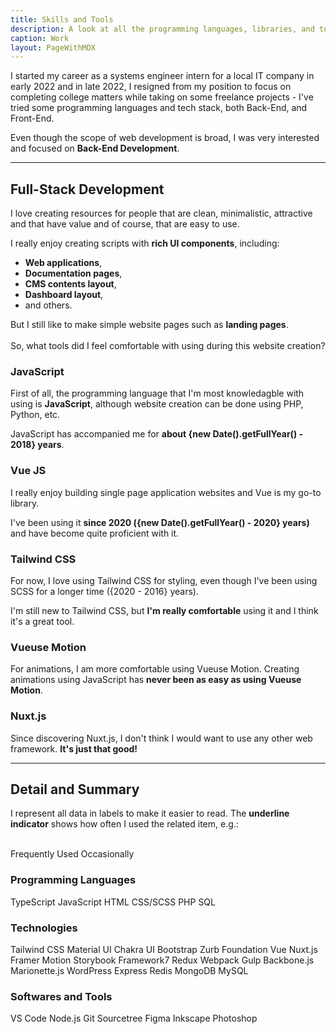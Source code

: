 ```yaml
---
title: Skills and Tools
description: A look at all the programming languages, libraries, and tools I've worked with.
caption: Work
layout: PageWithMDX
---
```



I started my career as a systems engineer intern for a local IT company in early 2022 and in late 2022, I resigned from my position to focus on completing college matters while taking on some freelance projects - I've tried some programming languages and tech stack, both Back-End, and Front-End.

Even though the scope of web development is broad, I was very interested and focused on **Back-End Development**.

---

## Full-Stack Development

I love creating resources for people that are clean, minimalistic, attractive and that have value and of course, that are easy to use.

I really enjoy creating scripts with **rich UI components**, including:

- **Web applications**,
- **Documentation pages**,
- **CMS contents layout**,
- **Dashboard layout**,
- and others.

But I still like to make simple website pages such as **landing pages**.
<br /><br />
So, what tools did I feel comfortable with using during this website creation?

### JavaScript

First of all, the programming language that I'm most knowledagble with using is **JavaScript**, although website creation can be done using PHP, Python, etc.

JavaScript has accompanied me for **about {new Date().getFullYear() - 2018} years**.

### Vue JS

I really enjoy building single page application websites and Vue is my go-to library.

I've been using it **since 2020 ({new Date().getFullYear() - 2020} years)** and have become quite proficient with it.

### Tailwind CSS

For now, I love using Tailwind CSS for styling, even though I've been using SCSS for a longer time ({2020 - 2016} years).

I'm still new to Tailwind CSS, but **I'm really comfortable** using it and I think it's a great tool.

### Vueuse Motion

For animations, I am more comfortable using Vueuse Motion. Creating animations using JavaScript has **never been as easy as using Vueuse Motion**.

### Nuxt.js

Since discovering Nuxt.js, I don't think I would want to use any other web framework. **It's just that good!**

---

## Detail and Summary

I represent all data in labels to make it easier to read. The **underline indicator** shows how often I used the related item, e.g.:

<br />
<HStack spacing={8}>
  <Label indicator={100}>Frequently Used</Label>
  <Label indicator={25}>Occasionally</Label>
</HStack>

### Programming Languages

<VStack spacing={12}>
  <HStack spacing={8}>
    <Label indicator={100}>TypeScript</Label>
    <Label indicator={100}>JavaScript</Label>
    <Label indicator={100}>HTML</Label>
    <Label indicator={100}>CSS/SCSS</Label>
  </HStack>
  <HStack spacing={8}>
    <Label indicator={50}>PHP</Label>
    <Label indicator={50}>SQL</Label>
  </HStack>
</VStack>

### Technologies

<VStack spacing={12}>
  <HStack spacing={8}>
    <Label indicator={100}>Tailwind CSS</Label>
    <Label indicator={75}>Material UI</Label>
    <Label indicator={50}>Chakra UI</Label>
    <Label indicator={50}>Bootstrap</Label>
    <Label indicator={50}>Zurb Foundation</Label>
  </HStack>
  <HStack spacing={8}>
    <Label indicator={100}>Vue</Label>
    <Label indicator={50}>Nuxt.js</Label>
    <Label indicator={50}>Framer Motion</Label>
    <Label indicator={50}>Storybook</Label>
    <Label indicator={50}>Framework7</Label>
    <Label indicator={25}>Redux</Label>
    <Label indicator={25}>Webpack</Label>
    <Label indicator={25}>Gulp</Label>
    <Label indicator={25}>Backbone.js</Label>
    <Label indicator={25}>Marionette.js</Label>
    <Label indicator={25}>WordPress</Label>
  </HStack>
  <HStack spacing={8}>
    <Label indicator={25}>Express</Label>
    <Label indicator={25}>Redis</Label>
    <Label indicator={25}>MongoDB</Label>
    <Label indicator={25}>MySQL</Label>
  </HStack>
</VStack>

### Softwares and Tools

<VStack spacing={12}>
  <HStack spacing={8}>
    <Label indicator={100}>VS Code</Label>
    <Label indicator={100}>Node.js</Label>
    <Label indicator={100}>Git</Label>
    <Label indicator={50}>Sourcetree</Label>
  </HStack>
  <HStack spacing={8}>
    <Label indicator={100}>Figma</Label>
    <Label indicator={50}>Inkscape</Label>
    <Label indicator={25}>Photoshop</Label>
  </HStack>
</VStack>
